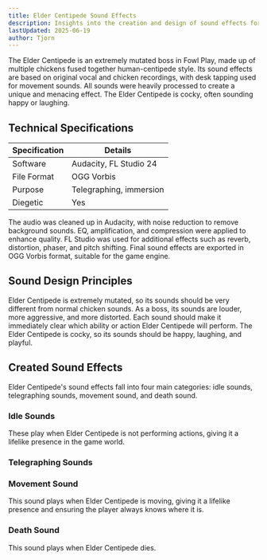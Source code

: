 ```yaml
---
title: Elder Centipede Sound Effects
description: Insights into the creation and design of sound effects for the Elder Centipede in Fowl Play
lastUpdated: 2025-06-19
author: Tjorn
---
```



The Elder Centipede is an extremely mutated boss in Fowl Play, made up of multiple chickens fused together human-centipede style. Its sound effects are based on original vocal and chicken recordings, with desk tapping used for movement sounds. All sounds were heavily processed to create a unique and menacing effect. The Elder Centipede is cocky, often sounding happy or laughing.

## Technical Specifications

| Specification | Details                 |
| ------------- | ----------------------- |
| Software      | Audacity, FL Studio 24  |
| File Format   | OGG Vorbis              |
| Purpose       | Telegraphing, immersion |
| Diegetic      | Yes                     |

The audio was cleaned up in Audacity, with noise reduction to remove background sounds. EQ, amplification, and compression were applied to enhance quality. FL Studio was used for additional effects such as reverb, distortion, phaser, and pitch shifting. Final sound effects are exported in OGG Vorbis format, suitable for the game engine.

## Sound Design Principles

Elder Centipede is extremely mutated, so its sounds should be very different from normal chicken sounds. As a boss, its sounds are louder, more aggressive, and more distorted. Each sound should make it immediately clear which ability or action Elder Centipede will perform. The Elder Centipede is cocky, so its sounds should be happy, laughing, and playful.

## Created Sound Effects

Elder Centipede's sound effects fall into four main categories: idle sounds, telegraphing sounds, movement sound, and death sound.

### Idle Sounds

These play when Elder Centipede is not performing actions, giving it a lifelike presence in the game world.

<AudioPlayer
  src="/sfx/enemies/elder-centipede/random/centipede1.ogg"
  title="Idle Sound 1"
  description="Short chicken cluck, processed to sound like the centipede is laughing."
/>
<AudioPlayer
  src="/sfx/enemies/elder-centipede/random/centipede2.ogg"
  title="Idle Sound 2"
  description="Short chicken cluck, processed to sound like the centipede is laughing."
/>

### Telegraphing Sounds

<AudioPlayer
  src="/sfx/enemies/elder-centipede/centipede_jump.ogg"
  title="Jump Sound"
  description="Low-pitched growl, played before the centipede leaps into the air."
/>
<AudioPlayer
  src="/sfx/enemies/elder-centipede/centipede_landing.ogg"
  title="Landing Sound"
  description="Low-pitched screech, played when the centipede lands and performs a ground pound-like ability."
/>
<AudioPlayer
  src="/sfx/enemies/elder-centipede/centipede_laugh.ogg"
  title="Judge Sound"
  description="High-pitched laugh, played before the centipede summons lightning strikes on the player."
/>

### Movement Sound

This sound plays when Elder Centipede is moving, giving it a lifelike presence and ensuring the player always knows where it is.

<AudioPlayer
  src="/sfx/enemies/elder-centipede/centipede_walking.ogg"
  title="Walking Sound"
  description="Low-pitched rumble, played when the centipede moves. Made by tapping on a desk, with distortion and delay to reflect its many legs."
/>

### Death Sound

This sound plays when Elder Centipede dies.

<AudioPlayer
  src="/sfx/enemies/elder-centipede/centipede_death.ogg"
  title="Death Sound"
  description="Alarm-like sound, played when the centipede dies."
/>
